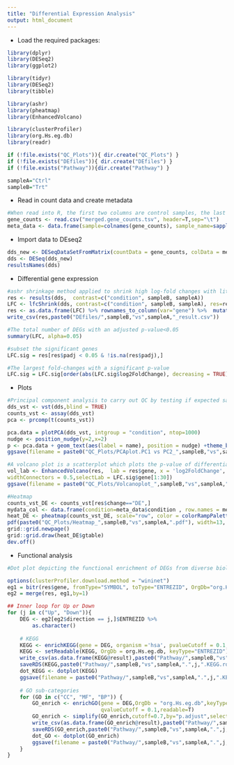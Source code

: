 ```yaml
---
title: "Differential Expression Analysis"
output: html_document
---
```


* Load the required packages:
``` r
library(dplyr)
library(DESeq2) 
library(ggplot2)

library(tidyr)
library(DESeq2)
library(tibble)

library(ashr)
library(pheatmap)
library(EnhancedVolcano)

library(clusterProfiler)
library(org.Hs.eg.db)
library(readr)

if (!file.exists("QC_Plots")){ dir.create("QC_Plots") }  
if (!file.exists("DEfiles")){ dir.create("DEfiles") }  
if (!file.exists("Pathway")){dir.create("Pathway") }

sampleA="Ctrl"
sampleB="Trt"

```

* Read in count data and create metadata
``` r
#When read into R, the first two columns are control samples, the last 2 columns are treatment samples and the rownames are genenames. 
gene_counts <- read.csv("merged.gene_counts.tsv", header=T,sep="\t")
meta_data <- data.frame(sample=colnames(gene_counts), sample_name=sapply(strsplit(colnames(gene_counts),split = "_"), "[", 2), condition= factor(c(sampleA, sampleA,sampleB, sampleB))) 
```

* Import data to DEseq2
``` r
dds_new <- DESeqDataSetFromMatrix(countData = gene_counts, colData = meta_data, design= ~ condition)
dds <- DESeq(dds_new)
resultsNames(dds)
```

* Differential gene expression
``` r
#ashr shrinkage method applied to shrink high log-fold changes with little statistical evidence and account for lowly expressed genes with significant deviation.
res <- results(dds,  contrast=c("condition", sampleB, sampleA))
LFC <- lfcShrink(dds, contrast=c("condition", sampleB, sampleA), res=res, type="ashr")
res <- as.data.frame(LFC) %>% rownames_to_column(var="gene") %>%  mutate(change=case_when(padj < 0.05 ~ "DE", TRUE ~ "Not")) %>% mutate(direction=case_when(change == "DE" & log2FoldChange > 0 ~ "Up", change == "DE" & log2FoldChange < 0 ~ "Down",  TRUE ~ "Not"))
write_csv(res,paste0("DEfiles/",sampleB,"vs",sampleA,"_result.csv"))

#The total number of DEGs with an adjusted p-value<0.05
summary(LFC, alpha=0.05)

#subset the significant genes
LFC.sig = res[res$padj < 0.05 & !is.na(res$padj),]

#The largest fold-changes with a significant p-value
LFC.sig = LFC.sig[order(abs(LFC.sig$log2FoldChange), decreasing = TRUE),]
```

* Plots
``` r
#Principal component analysis to carry out QC by testing if expected samples cluster together.
dds_vst <- vst(dds,blind = TRUE)
counts_vst <- assay(dds_vst)
pca <- prcomp(t(counts_vst))

pca.data = plotPCA(dds_vst, intgroup = "condition", ntop=1000)
nudge <- position_nudge(y=2,x=2)
p <- pca.data + geom_text(aes(label = name), position = nudge) +theme_bw()
ggsave(filename = paste0("QC_Plots/PCAplot.PC1 vs PC2_",sampleB,"vs",sampleA,".pdf"), plot = p, width=13, height=9)

#A volcano plot is a scatterplot which plots the p-value of differential expression against the fold-change to highlight datapoints of significant genes
vol_lab <- EnhancedVolcano(res,  lab = res$gene, x = 'log2FoldChange', y = 'pvalue', pCutoff = 10e-4, FCcutoff = 2, xlim = c(-10, 10), ylim = c(0, 200), pointSize = 1.5, labSize = 2.5, title = 'DESeq2 results', subtitle = 'Differential expression', caption = 'FC cutoff, 2; p-value cutoff, 10e-4', legendPosition = "right", legendLabSize = 14, col = c('grey30', 'forestgreen', 'royalblue', 'red2'), colAlpha = 0.9, drawConnectors = TRUE, hline = c(10e-8),
widthConnectors = 0.5,selectLab = LFC.sig$gene[1:30])
ggsave(filename = paste0("QC_Plots/Volcanoplot_",sampleB,"vs",sampleA,".pdf"), plot = vol_lab, width=13, height=9)

#Heatmap
counts_vst_DE <- counts_vst[res$change=="DE",] 
mydata_col <- data.frame(condition=meta_data$condition , row.names = meta_data$sample) 
heat_DE <- pheatmap(counts_vst_DE, scale="row", color = colorRampPalette(c("dark blue", "white", "darkred"))(1000), annotation_col = mydata_col,main=paste0(sampleB,"vs",sampleA ," FDR < 0.05"),  show_rownames = F) 
pdf(paste0("QC_Plots/Heatmap_",sampleB,"vs",sampleA,".pdf"), width=13, height=9) 
grid::grid.newpage() 
grid::grid.draw(heat_DE$gtable) 
dev.off()

```
* Functional analysis 
``` r
#Dot plot depicting the functional enrichment of DEGs from diverse biological processes

options(clusterProfiler.download.method = "wininet")
eg1 = bitr(res$gene, fromType="SYMBOL", toType="ENTREZID", OrgDb="org.Hs.eg.db")
eg2 = merge(res, eg1,by=1)

## Inner loop for Up or Down
for (j in c("Up", "Down")){
    DEG <- eg2[eg2$direction == j,]$ENTREZID %>%
        as.character()
    
    # KEGG
    KEGG <- enrichKEGG(gene = DEG, organism ='hsa', pvalueCutoff = 0.1,qvalueCutoff = 0.1, use_internal_data =FALSE)
    KEGG <- setReadable(KEGG, OrgDb = org.Hs.eg.db, keyType="ENTREZID")
    write_csv(as.data.frame(KEGG@result),paste0("Pathway/",sampleB,"vs",sampleA,".",j,".KEGG.csv"))
    saveRDS(KEGG,paste0("Pathway/",sampleB,"vs",sampleA,".",j,".KEGG.rds"),compress=T)
    dot_KEGG <- dotplot(KEGG)
    ggsave(filename = paste0("Pathway/",sampleB,"vs",sampleA,".",j,".KEGG.pdf"), plot = dot_KEGG, width = 13, height = 9)
    
    # GO sub-categories
    for (GO in c("CC", "MF", "BP")) {
        GO_enrich <- enrichGO(gene = DEG,OrgDb = "org.Hs.eg.db",keyType = "ENTREZID",ont = GO,pvalueCutoff = 0.1,pAdjustMethod = "BH",
                              qvalueCutoff = 0.1,readable=T)
        GO_enrich <- simplify(GO_enrich,cutoff=0.7,by="p.adjust",select_fun=min, measure = "Wang")
        write_csv(as.data.frame(GO_enrich@result),paste0("Pathway/",sampleB,"vs",sampleA,".",j,".",GO,".csv"))
        saveRDS(GO_enrich,paste0("Pathway/",sampleB,"vs",sampleA,".",j,".",GO,".rds"),compress=T)
        dot_GO <- dotplot(GO_enrich)
        ggsave(filename = paste0("Pathway/",sampleB,"vs",sampleA,".",j,".",GO,".pdf"), plot = dot_GO, width = 13, height = 9)
    }
}
```
